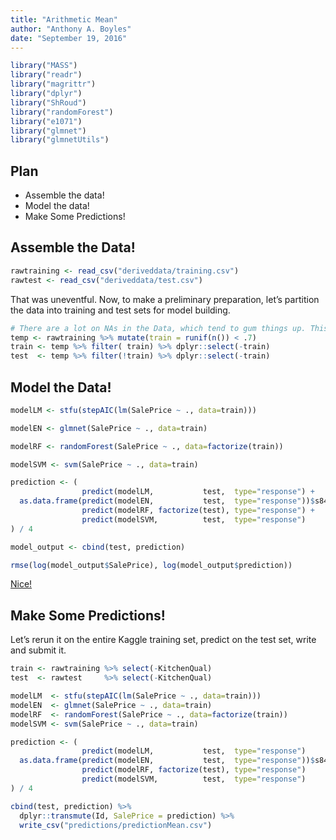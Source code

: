 ```yaml
---
title: "Arithmetic Mean"
author: "Anthony A. Boyles"
date: "September 19, 2016"
---
```


```r
library("MASS")
library("readr")
library("magrittr")
library("dplyr")
library("ShRoud")
library("randomForest")
library("e1071")
library("glmnet")
library("glmnetUtils")
```

## Plan

* Assemble the data!
* Model the data!
* Make Some Predictions!

## Assemble the Data!

```r
rawtraining <- read_csv("deriveddata/training.csv")
rawtest <- read_csv("deriveddata/test.csv")
```

That was uneventful. Now, to make a preliminary preparation, let's partition the data into training and test sets for model building.

```r
# There are a lot on NAs in the Data, which tend to gum things up. This is a handy function to slip into pipelines to 
temp <- rawtraining %>% mutate(train = runif(n()) < .7)
train <- temp %>% filter( train) %>% dplyr::select(-train)
test  <- temp %>% filter(!train) %>% dplyr::select(-train)
```

## Model the Data!

```r
modelLM <- stfu(stepAIC(lm(SalePrice ~ ., data=train)))

modelEN <- glmnet(SalePrice ~ ., data=train)

modelRF <- randomForest(SalePrice ~ ., data=factorize(train))

modelSVM <- svm(SalePrice ~ ., data=train)

prediction <- (
                predict(modelLM,           test,  type="response") +
  as.data.frame(predict(modelEN,           test,  type="response"))$s84 +
                predict(modelRF, factorize(test), type="response") +
                predict(modelSVM,          test,  type="response")
) / 4

model_output <- cbind(test, prediction)

rmse(log(model_output$SalePrice), log(model_output$prediction))
```

[Nice!](https://www.kaggle.com/c/house-prices-advanced-regression-techniques/leaderboard)

## Make Some Predictions!

Let's rerun it on the entire Kaggle training set, predict on the test set, write and submit it.

```r
train <- rawtraining %>% select(-KitchenQual)
test  <- rawtest     %>% select(-KitchenQual)

modelLM  <- stfu(stepAIC(lm(SalePrice ~ ., data=train)))
modelEN  <- glmnet(SalePrice ~ ., data=train)
modelRF  <- randomForest(SalePrice ~ ., data=factorize(train))
modelSVM <- svm(SalePrice ~ ., data=train)

prediction <- (
                predict(modelLM,           test,  type="response")      +
  as.data.frame(predict(modelEN,           test,  type="response"))$s84 +
                predict(modelRF, factorize(test), type="response")      +
                predict(modelSVM,          test,  type="response")
) / 4

cbind(test, prediction) %>%
  dplyr::transmute(Id, SalePrice = prediction) %>%
  write_csv("predictions/predictionMean.csv")
```
